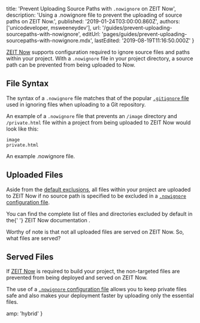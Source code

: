 
  title: 'Prevent Uploading Source Paths with `.nowignore` on ZEIT Now',
  description:
    'Using a .nowignore file to prevent the uploading of source paths on ZEIT Now.',
  published: '2019-01-24T03:00:00.860Z',
  authors: ['unicodeveloper, msweeneydev'],
  url: '/guides/prevent-uploading-sourcepaths-with-nowignore',
  editUrl: 'pages/guides/prevent-uploading-sourcepaths-with-nowignore.mdx',
  lastEdited: '2019-08-19T11:16:50.000Z'
}

[ZEIT Now](/now) supports configuration required to ignore source files and paths within your project. With a `.nowignore` file in your project directory, a source path can be prevented from being uploaded to Now.

## File Syntax

The syntax of a `.nowignore` file matches that of the popular [`.gitignore` file](https://git-scm.com/docs/gitignore#_pattern_format) used in ignoring files when uploading to a Git repository.

An example of a `.nowignore` file that prevents an `/image` directory and `/private.html` file within a project from being uploaded to ZEIT Now would look like this:

```
image
private.html
```

<Caption>
  An example <InlineCode>.nowignore</InlineCode> file.
</Caption>

## Uploaded Files

Aside from the [default exclusions](/docs/v2/build-step/#ignored-files-and-folders), all files within your project are uploaded to ZEIT Now if no source path is specified to be excluded in a [`.nowignore` configuration file](https://zeit.co/docs/v2/deployments/ignoring-source-paths).

<Note hint>
  You can find the complete list of files and directories excluded by default in
  the{' '}
  <GenericLink href="/docs/v2/build-step/#ignored-files-and-folders">
    ZEIT Now documentation
  </GenericLink>
  .
</Note>

Worthy of note is that not all uploaded files are served on ZEIT Now. So, what files are served?

## Served Files

If [ZEIT Now](/now) is required to build your project, the non-targeted files are prevented from being deployed and served on ZEIT Now.

The use of a [`.nowignore` configuration file](https://zeit.co/docs/v2/deployments/ignoring-source-paths) allows you to keep private files safe and also makes your deployment faster by uploading only the essential files.


  amp: 'hybrid'
}
